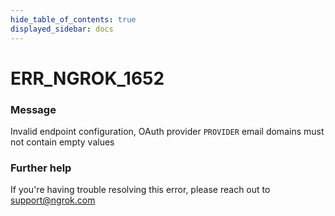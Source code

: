 ```yaml
---
hide_table_of_contents: true
displayed_sidebar: docs
---
```



# ERR_NGROK_1652

### Message

Invalid endpoint configuration, OAuth provider `PROVIDER` email domains must not contain empty values

<ErrorDetails error="err_ngrok_1652" />

### Further help

If you're having trouble resolving this error, please reach out to [support@ngrok.com](mailto:support@ngrok.com?subject=Help%20with%20ERR_NGROK_1652)

